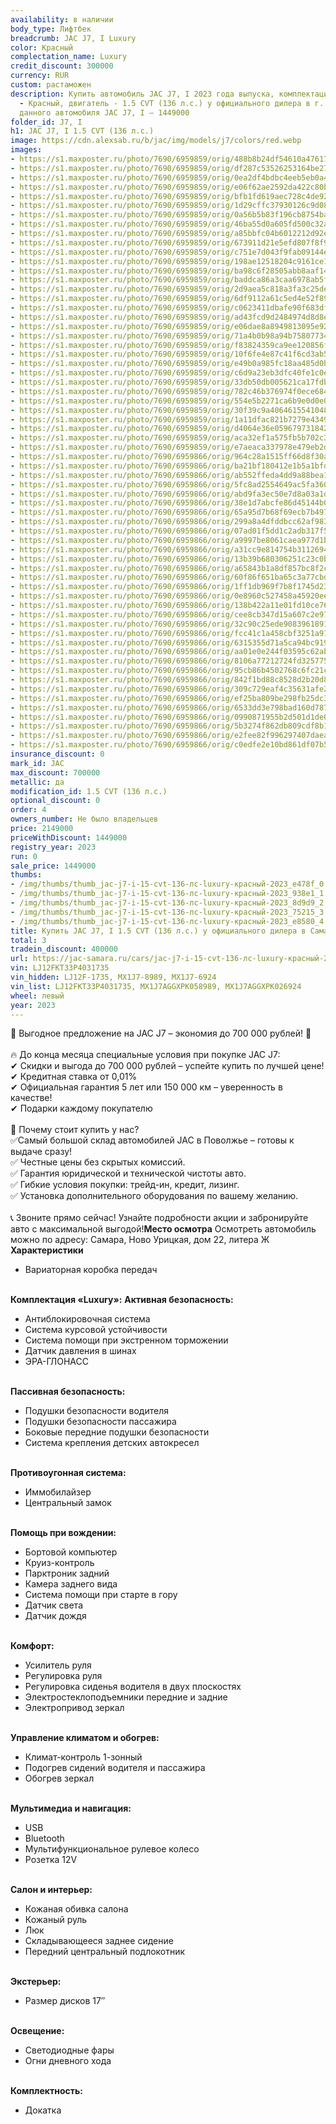 ```yaml
---
availability: в наличии
body_type: Лифтбек
breadcrumb: JAC J7, I Luxury
color: Красный
complectation_name: Luxury
credit_discount: 300000
currency: RUR
custom: растаможен
description: Купить автомобиль JAC J7, I 2023 года выпуска, комплектация Luxury, цвет
  - Красный, двигатель - 1.5 CVT (136 л.с.) у официального дилера в г. Самара. Стоимость
  данного автомобиля JAC J7, I – 1449000
folder_id: J7, I
h1: JAC J7, I 1.5 CVT (136 л.с.)
image: https://cdn.alexsab.ru/b/jac/img/models/j7/colors/red.webp
images:
- https://s1.maxposter.ru/photo/7690/6959859/orig/488b8b24df54610a47617936f2fe478f.jpg?sid=14&94d07c1dd26f373b3bba29ba76fe83c4
- https://s1.maxposter.ru/photo/7690/6959859/orig/df287c53526253164be27159758938e1.jpg?sid=14&94d07c1dd26f373b3bba29ba76fe83c4
- https://s1.maxposter.ru/photo/7690/6959859/orig/0ea2df4bdbc4eeb5eb0a4a48b2f8d9d9.jpg?sid=14&94d07c1dd26f373b3bba29ba76fe83c4
- https://s1.maxposter.ru/photo/7690/6959859/orig/e06f62ae2592da422c80bbe724c75215.jpg?sid=14&94d07c1dd26f373b3bba29ba76fe83c4
- https://s1.maxposter.ru/photo/7690/6959859/orig/bfb1fd619aec728c4de924efc0ce8580.jpg?sid=14&94d07c1dd26f373b3bba29ba76fe83c4
- https://s1.maxposter.ru/photo/7690/6959859/orig/1d29cffc37930126c9d08ae7a5fb4ca7.jpg?sid=14&94d07c1dd26f373b3bba29ba76fe83c4
- https://s1.maxposter.ru/photo/7690/6959859/orig/0a56b5b83f196cb8754ba6d81d4acd50.jpg?sid=14&94d07c1dd26f373b3bba29ba76fe83c4
- https://s1.maxposter.ru/photo/7690/6959859/orig/46ba55d0a605fd500c32aa86b76d9156.jpg?sid=14&94d07c1dd26f373b3bba29ba76fe83c4
- https://s1.maxposter.ru/photo/7690/6959859/orig/a85bbfc04b6012212d92ed8d16e4b5ac.jpg?sid=14&94d07c1dd26f373b3bba29ba76fe83c4
- https://s1.maxposter.ru/photo/7690/6959859/orig/673911d21e5efd807f8f96c66dfcc833.jpg?sid=14&94d07c1dd26f373b3bba29ba76fe83c4
- https://s1.maxposter.ru/photo/7690/6959859/orig/c751e7d043f9fab09144e7c17fb5dbb8.jpg?sid=14&94d07c1dd26f373b3bba29ba76fe83c4
- https://s1.maxposter.ru/photo/7690/6959859/orig/198ae12518204c9161ce1fc4e44ad4bc.jpg?sid=14&94d07c1dd26f373b3bba29ba76fe83c4
- https://s1.maxposter.ru/photo/7690/6959859/orig/ba98c6f28505abb8aaf14079187c36d4.jpg?sid=14&94d07c1dd26f373b3bba29ba76fe83c4
- https://s1.maxposter.ru/photo/7690/6959859/orig/baddca86a3caa6978ab5fca6d82beecd.jpg?sid=14&94d07c1dd26f373b3bba29ba76fe83c4
- https://s1.maxposter.ru/photo/7690/6959859/orig/2d9aea5c818a3fa3c25de46129215d42.jpg?sid=14&94d07c1dd26f373b3bba29ba76fe83c4
- https://s1.maxposter.ru/photo/7690/6959859/orig/6df9112a61c5ed4e52f89c3e862d7c15.jpg?sid=14&94d07c1dd26f373b3bba29ba76fe83c4
- https://s1.maxposter.ru/photo/7690/6959859/orig/c0623411dbafe90f683df96e32bca0ce.jpg?sid=14&94d07c1dd26f373b3bba29ba76fe83c4
- https://s1.maxposter.ru/photo/7690/6959859/orig/ad43fcd9d2484974d8d8e5a405667b35.jpg?sid=14&94d07c1dd26f373b3bba29ba76fe83c4
- https://s1.maxposter.ru/photo/7690/6959859/orig/e06dae8a8949813095e921dbcd972e92.jpg?sid=14&94d07c1dd26f373b3bba29ba76fe83c4
- https://s1.maxposter.ru/photo/7690/6959859/orig/71a4b0b98a94b758077345418374edfe.jpg?sid=14&94d07c1dd26f373b3bba29ba76fe83c4
- https://s1.maxposter.ru/photo/7690/6959859/orig/f83824359ca9ee120856fe41b7ae67e9.jpg?sid=14&94d07c1dd26f373b3bba29ba76fe83c4
- https://s1.maxposter.ru/photo/7690/6959859/orig/10f6fe4e87c41f6cd3ab51e40805ae98.jpg?sid=14&94d07c1dd26f373b3bba29ba76fe83c4
- https://s1.maxposter.ru/photo/7690/6959859/orig/e49b0a985fc18aa485d0b0e3abf13ced.jpg?sid=14&94d07c1dd26f373b3bba29ba76fe83c4
- https://s1.maxposter.ru/photo/7690/6959859/orig/c6d9a23eb3dfc40fe1c0e67ca03e18bb.jpg?sid=14&94d07c1dd26f373b3bba29ba76fe83c4
- https://s1.maxposter.ru/photo/7690/6959859/orig/33db50db005621ca17fdbfe29ee5c3f2.jpg?sid=14&94d07c1dd26f373b3bba29ba76fe83c4
- https://s1.maxposter.ru/photo/7690/6959859/orig/782c46b376974f0ece684ad47119a199.jpg?sid=14&94d07c1dd26f373b3bba29ba76fe83c4
- https://s1.maxposter.ru/photo/7690/6959859/orig/554e5b2271ca6b9e0d0e095a7afa9e64.jpg?sid=14&94d07c1dd26f373b3bba29ba76fe83c4
- https://s1.maxposter.ru/photo/7690/6959859/orig/30f39c9a406461554104890432754fe2.jpg?sid=14&94d07c1dd26f373b3bba29ba76fe83c4
- https://s1.maxposter.ru/photo/7690/6959859/orig/1a11dfac821b7279e434901f3201e0f8.jpg?sid=14&94d07c1dd26f373b3bba29ba76fe83c4
- https://s1.maxposter.ru/photo/7690/6959859/orig/d4064e36e0596797318426250ae72e12.jpg?sid=14&94d07c1dd26f373b3bba29ba76fe83c4
- https://s1.maxposter.ru/photo/7690/6959859/orig/aca32ef1a575fb5b702c3ce4734bf723.jpg?sid=14&94d07c1dd26f373b3bba29ba76fe83c4
- https://s1.maxposter.ru/photo/7690/6959859/orig/e7aeaca337978e479eb2dc5c194e628e.jpg?sid=14&94d07c1dd26f373b3bba29ba76fe83c4
- https://s1.maxposter.ru/photo/7690/6959866/orig/964c28a1515ff66d8f30a6069db01b08.jpg?sid=14&689862df3efa60b3a1a8308440b30a54
- https://s1.maxposter.ru/photo/7690/6959866/orig/ba21bf180412e1b5a1bfdcc530b973ab.jpg?sid=14&689862df3efa60b3a1a8308440b30a54
- https://s1.maxposter.ru/photo/7690/6959866/orig/ab552ffeda4dd9a88bea1214b49af348.jpg?sid=14&689862df3efa60b3a1a8308440b30a54
- https://s1.maxposter.ru/photo/7690/6959866/orig/5fc8ad2554649ac5fa36067828b371ff.jpg?sid=14&689862df3efa60b3a1a8308440b30a54
- https://s1.maxposter.ru/photo/7690/6959866/orig/abd9fa3ec50e7d8a03a1dbb726097580.jpg?sid=14&689862df3efa60b3a1a8308440b30a54
- https://s1.maxposter.ru/photo/7690/6959866/orig/38e1d7abcfe86d45144b0cc61043edc2.jpg?sid=14&689862df3efa60b3a1a8308440b30a54
- https://s1.maxposter.ru/photo/7690/6959866/orig/65a95d7b68f69ecb7b4979ddf9da314a.jpg?sid=14&689862df3efa60b3a1a8308440b30a54
- https://s1.maxposter.ru/photo/7690/6959866/orig/299a8a4dfddbcc62af98356faf2d8224.jpg?sid=14&689862df3efa60b3a1a8308440b30a54
- https://s1.maxposter.ru/photo/7690/6959866/orig/07ad01f5dd1c2adb317f53c7aa976044.jpg?sid=14&689862df3efa60b3a1a8308440b30a54
- https://s1.maxposter.ru/photo/7690/6959866/orig/a9997be8061caea977d1b5652049b018.jpg?sid=14&689862df3efa60b3a1a8308440b30a54
- https://s1.maxposter.ru/photo/7690/6959866/orig/a31cc9e814754b3112694ecb90dbf005.jpg?sid=14&689862df3efa60b3a1a8308440b30a54
- https://s1.maxposter.ru/photo/7690/6959866/orig/13b39b680306251c23c0beb81387f530.jpg?sid=14&689862df3efa60b3a1a8308440b30a54
- https://s1.maxposter.ru/photo/7690/6959866/orig/a65843b1a8df857bc8f2cc0decce4c5f.jpg?sid=14&689862df3efa60b3a1a8308440b30a54
- https://s1.maxposter.ru/photo/7690/6959866/orig/60f86f651ba65c3a77cbdcfb66c4c816.jpg?sid=14&689862df3efa60b3a1a8308440b30a54
- https://s1.maxposter.ru/photo/7690/6959866/orig/1ff1db969f7b8f1745d231a9b0b3e026.jpg?sid=14&689862df3efa60b3a1a8308440b30a54
- https://s1.maxposter.ru/photo/7690/6959866/orig/0e8960c527458a45920eee8567e71b8a.jpg?sid=14&689862df3efa60b3a1a8308440b30a54
- https://s1.maxposter.ru/photo/7690/6959866/orig/138b422a11e01fd10ce76a73f18640eb.jpg?sid=14&689862df3efa60b3a1a8308440b30a54
- https://s1.maxposter.ru/photo/7690/6959866/orig/cee8cb347d15a607c2e972f329594c27.jpg?sid=14&689862df3efa60b3a1a8308440b30a54
- https://s1.maxposter.ru/photo/7690/6959866/orig/32c90c25ede90839618912922c0bce05.jpg?sid=14&689862df3efa60b3a1a8308440b30a54
- https://s1.maxposter.ru/photo/7690/6959866/orig/fcc41c1a458cbf3251a9131beadf622b.jpg?sid=14&689862df3efa60b3a1a8308440b30a54
- https://s1.maxposter.ru/photo/7690/6959866/orig/6315355d71a5ca94bc919af5fc4f5a66.jpg?sid=14&689862df3efa60b3a1a8308440b30a54
- https://s1.maxposter.ru/photo/7690/6959866/orig/aa01e0e244f03595c62aba3b9f145bad.jpg?sid=14&689862df3efa60b3a1a8308440b30a54
- https://s1.maxposter.ru/photo/7690/6959866/orig/8106a77212724fd325775914dba92ea8.jpg?sid=14&689862df3efa60b3a1a8308440b30a54
- https://s1.maxposter.ru/photo/7690/6959866/orig/95cb86b4502768c6fc21c4aedae78fa7.jpg?sid=14&689862df3efa60b3a1a8308440b30a54
- https://s1.maxposter.ru/photo/7690/6959866/orig/842f1bd88c8528d2b20d81a5f5c5c567.jpg?sid=14&689862df3efa60b3a1a8308440b30a54
- https://s1.maxposter.ru/photo/7690/6959866/orig/309c729eaf4c35631afe2b72f84d4cb9.jpg?sid=14&689862df3efa60b3a1a8308440b30a54
- https://s1.maxposter.ru/photo/7690/6959866/orig/ef25ba809be298fb25dc31ad62c8ed7f.jpg?sid=14&689862df3efa60b3a1a8308440b30a54
- https://s1.maxposter.ru/photo/7690/6959866/orig/6533dd3e798bad160d78797438e2d17b.jpg?sid=14&689862df3efa60b3a1a8308440b30a54
- https://s1.maxposter.ru/photo/7690/6959866/orig/0990871955b2d501d1de0083b2b495cd.jpg?sid=14&689862df3efa60b3a1a8308440b30a54
- https://s1.maxposter.ru/photo/7690/6959866/orig/5b3274f862db809cdf8b1e253b7f0bbd.jpg?sid=14&689862df3efa60b3a1a8308440b30a54
- https://s1.maxposter.ru/photo/7690/6959866/orig/e2fee82f996297407daea3d268431f83.jpg?sid=14&689862df3efa60b3a1a8308440b30a54
- https://s1.maxposter.ru/photo/7690/6959866/orig/c0edfe2e10bd861df07b57399e14dae0.jpg?sid=14&689862df3efa60b3a1a8308440b30a54
insurance_discount: 0
mark_id: JAC
max_discount: 700000
metallic: да
modification_id: 1.5 CVT (136 л.с.)
optional_discount: 0
order: 4
owners_number: Не было владельцев
price: 2149000
priceWithDiscount: 1449000
registry_year: 2023
run: 0
sale_price: 1449000
thumbs:
- /img/thumbs/thumb_jac-j7-i-15-cvt-136-лс-luxury-красный-2023_e478f_0.webp
- /img/thumbs/thumb_jac-j7-i-15-cvt-136-лс-luxury-красный-2023_938e1_1.webp
- /img/thumbs/thumb_jac-j7-i-15-cvt-136-лс-luxury-красный-2023_8d9d9_2.webp
- /img/thumbs/thumb_jac-j7-i-15-cvt-136-лс-luxury-красный-2023_75215_3.webp
- /img/thumbs/thumb_jac-j7-i-15-cvt-136-лс-luxury-красный-2023_e8580_4.webp
title: Купить JAC J7, I 1.5 CVT (136 л.с.) у официального дилера в Самаре
total: 3
tradein_discount: 400000
url: https://jac-samara.ru/cars/jac-j7-i-15-cvt-136-лс-luxury-красный-2023/
vin: LJ12FKT33P4031735
vin_hidden: LJ12F-1735, MX1J7-8989, MX1J7-6924
vin_list: LJ12FKT33P4031735, MX1J7AGGXPK058989, MX1J7AGGXPK026924
wheel: левый
year: 2023
---
```

🚀 Выгодное предложение на JAC J7 – экономия до 700 000 рублей! 🚀<br/>
<br/>
🔥 До конца месяца специальные условия при покупке JAC J7:<br/>
✔ Скидки и выгода до 700 000 рублей – успейте купить по лучшей цене!<br/>
✔ Кредитная ставка от 0,01%<br/>
✔ Официальная гарантия 5 лет или 150 000 км – уверенность в качестве!<br/>
✔ Подарки каждому покупателю <br/>
<br/>
📌 Почему стоит купить у нас?<br/>
✅Самый большой склад автомобилей JAC в Поволжье – готовы к выдаче сразу!<br/>
✅ Честные цены без скрытых комиссий.<br/>
✅ Гарантия юридической и технической чистоты авто.<br/>
✅ Гибкие условия покупки: трейд-ин, кредит, лизинг.<br/>
✅ Установка дополнительного оборудования по вашему желанию.<br/>
<br/>
📞 Звоните прямо сейчас! Узнайте подробности акции и забронируйте авто с максимальной выгодой!<strong>Место осмотра</strong> Осмотреть автомобиль можно по адресу: Самара, Ново Урицкая, дом 22, литера Ж <strong>Характеристики</strong>
<ul>
<li>Вариаторная коробка передач</li>
</ul>
<br/> <strong>Комплектация «Luxury»:</strong> <strong>Активная безопасность:</strong>
<ul>
<li>Антиблокировочная система</li>
<li>Система курсовой устойчивости</li>
<li>Система помощи при экстренном торможении</li>
<li>Датчик давления в шинах</li>
<li>ЭРА-ГЛОНАСС</li>
</ul>
<br/> <strong>Пассивная безопасность:</strong>
<ul>
<li>Подушки безопасности водителя</li>
<li>Подушки безопасности пассажира</li>
<li>Боковые передние подушки безопасности</li>
<li>Система крепления детских автокресел</li>
</ul>
<br/> <strong>Противоугонная система:</strong>
<ul>
<li>Иммобилайзер</li>
<li>Центральный замок</li>
</ul>
<br/> <strong>Помощь при вождении:</strong>
<ul>
<li>Бортовой компьютер</li>
<li>Круиз-контроль</li>
<li>Парктроник задний</li>
<li>Камера заднего вида</li>
<li>Система помощи при старте в гору</li>
<li>Датчик света</li>
<li>Датчик дождя</li>
</ul>
<br/> <strong>Комфорт:</strong>
<ul>
<li>Усилитель руля</li>
<li>Регулировка руля</li>
<li>Регулировка сиденья водителя в двух плоскостях</li>
<li>Электростеклоподъемники передние и задние</li>
<li>Электропривод зеркал</li>
</ul>
<br/> <strong>Управление климатом и обогрев:</strong>
<ul>
<li>Климат-контроль 1-зонный</li>
<li>Подогрев сидений водителя и пассажира</li>
<li>Обогрев зеркал</li>
</ul>
<br/> <strong>Мультимедиа и навигация:</strong>
<ul>
<li>USB</li>
<li>Bluetooth</li>
<li>Мультифункциональное рулевое колесо</li>
<li>Розетка 12V</li>
</ul>
<br/> <strong>Салон и интерьер:</strong>
<ul>
<li>Кожаная обивка салона</li>
<li>Кожаный руль</li>
<li>Люк</li>
<li>Складывающееся заднее сидение</li>
<li>Передний центральный подлокотник</li>
</ul>
<br/> <strong>Экстерьер:</strong>
<ul>
<li>Размер дисков 17″</li>
</ul>
<br/> <strong>Освещение:</strong>
<ul>
<li>Светодиодные фары</li>
<li>Огни дневного хода</li>
</ul>
<br/> <strong>Комплектность:</strong>
<ul>
<li>Докатка</li>
</ul>
